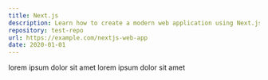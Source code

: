 ---
title: Next.js
description: Learn how to create a modern web application using Next.js. We'll explore Next.js components, state management, and routing.
repository: test-repo
url: https://example.com/nextjs-web-app
date: 2020-01-01
---

lorem ipsum dolor sit amet
lorem ipsum dolor sit amet